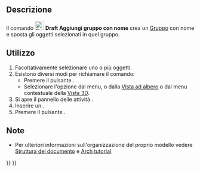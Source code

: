 <languages/>

{{Docnav/it
|[[Draft_LayerManager/it|Gestore livelli]]
|[[Draft_AddToGroup/it|Sposta nel gruppo]]
|[[Draft_Workbench/it|Draft]]
|IconL=Draft_LayerManager.svg
|IconR=Draft_AddToGroup.svg
|IconC=Workbench_Draft.svg
}}

{{GuiCommand/it
|Name=Draft AddNamedGroup
|Name=Draft Aggiungi gruppo con nome
|MenuLocation=Utilità → Aggiungi un nuovo gruppo con nome
|Workbenches=[[Draft_Workbench/it|Draft]]
|Shortcut=
|Version=0.20
|SeeAlso=[[Std_Group/it|Gruppo]], [[Draft_AddToGroup/it|Draft Sposta nel gruppo]], [[Draft_AutoGroup/it|Draft Gruppo automatico]]
}}

<span id="Description"></span>
== Descrizione ==

Il comando [[Image:Draft_AddNamedGroup.svg|24px]] '''Draft Aggiungi gruppo con nome''' crea un [[Std_Group/it|Gruppo]] con nome e sposta gli oggetti selezionati in quel gruppo.

<span id="Usage"></span>
== Utilizzo ==

# Facoltativamente selezionare uno o più oggetti.
# Esistono diversi modi per richiamare il comando:
#* Premere il pulsante {{Button|[[Image:Draft_AddNamedGroup.svg|16px]] [[Draft_AddNamedGroup/it|Aggiungi un nuovo gruppo con nome]]}}.
#* Selezionare l'opzione {{MenuCommand|Utilità → [[Image:Draft_AddNamedGroup.svg|16px]] Aggiungi un nuovo gruppo con nome}} dal menu, o dalla [[Tree_view/it|Vista ad albero]] o dal menu contestuale della [[3D_view/it|Vista 3D]].
# Si apre il pannello delle attività {{MenuCommand|Aggiungi gruppo}}.
# Inserire un {{MenuCommand|Nome gruppo}}.
# Premere il pulsante {{Button|OK}}.

<span id="Notes"></span>
== Note ==

* Per ulteriori informazioni sull'organizzazione del proprio modello vedere [[Document_structure/it|Struttura del documento]] e [[Arch_tutorial/it#Organizzare_il_modello/it|Arch tutorial]].


{{Docnav/it
|[[Draft_LayerManager/it|Gestore livelli]]
|[[Draft_AddToGroup/it|Sposta nel gruppo]]
|[[Draft_Workbench/it|Draft]]
|IconL=Draft_LayerManager.svg
|IconR=Draft_AddToGroup.svg
|IconC=Workbench_Draft.svg
}}

{{Draft Tools navi{{#translation:}}}}
{{Userdocnavi{{#translation:}}}}